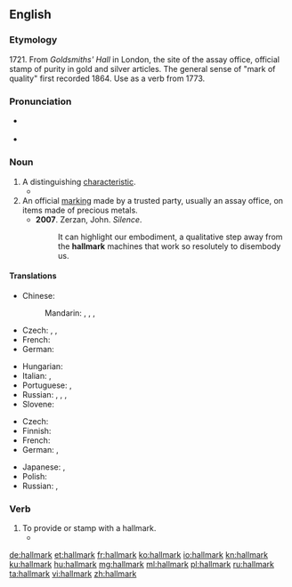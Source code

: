 ==English==

===Etymology===
1721. From ''Goldsmiths' Hall'' in London, the site of the assay office, official stamp of purity in gold and silver articles. The general sense of "mark of quality" first recorded 1864. Use as a verb from 1773.

===Pronunciation===
* {{a|GenAm}} {{IPA|/ˈhɔlmɑɹk/|lang=en}}
* {{a|RP}} {{IPA|/ˈhɔːlmɑːk/|lang=en}}

===Noun===
{{wikipedia}}
{{en-noun}}

# A distinguishing [[characteristic]].
#* {{quote-news
|year=2011
|date=February 1
|author=Phil McNulty
|title=Arsenal   2 - 1   Everton
|work=BBC
|url=http://news.bbc.co.uk/sport2/hi/football/eng_prem/9379477.stm
|page=
|passage=Arsene Wenger's side showed little of the style and fluidity that is their '''hallmark''' but this was about digging deep and getting the job done, qualities they demonstrated and that will serve them well as the season reaches its climax.}}
# An official [[marking]] made by a trusted party, usually an assay office, on items made of precious metals.
#* '''2007'''.  Zerzan, John.  ''Silence''.
#*: It can highlight our embodiment, a qualitative step away from the '''hallmark''' machines that work so resolutely to disembody us.

====Translations====
{{trans-top|a distinct characteristic}}
* Chinese:
*: Mandarin: {{t+|cmn|標誌|sc=Hani}}, {{t+|cmn|标志|tr=biāozhì|sc=Hani}}, {{t|cmn|特徵|sc=Hani}}, {{t+|cmn|特征|tr=tèzhēng|sc=Hani}}
* Czech: {{t+|cs|charakteristika|f}}, {{t+|cs|specifikum|n}}, {{t+|cs|charakteristický znak|m}}
* French: {{t+|fr|marque de fabrique|f}}
* German: {{t+|de|Kennzeichen|n}}
{{trans-mid}}
* Hungarian: {{t|hu|fémjel}}
* Italian: {{t|it|segno caratteristico|m}}, {{t|it|elemento caratteristico|m}}
* Portuguese: {{t+|pt|característica|f}}, {{t+|pt|traço|m}} {{t+|pt|distintivo}}
* Russian: {{t+|ru|признак|m|tr=príznak|sc=Cyrl}}, {{t+|ru|критерий|m|tr=kritɛ́rij|sc=Cyrl}}, {{t+|ru|символ|m|tr=símvol|sc=Cyrl}}, {{t+|ru|знак|m|tr=znak|sc=Cyrl}}
* Slovene: {{t|sl|značilnost|f}}
{{trans-bottom}}

{{trans-top|an official marking}}
* Czech: {{t|cs|punc|m}}
* Finnish: {{t|fi|tarkastusleima}}
* French: {{t+|fr|poinçon|m}}
* German: {{t|de|Repunze|f}}, {{t+|de|Punze|f}}
{{trans-mid}}
* Japanese: {{t|ja|太鼓判|tr=たいこばん, taikoban|sc=Jpan}}, {{t|ja|極印|tr=ごくいん, gokuin|sc=Jpan}}
* Polish: {{t|pl|probiernictwo|n}}
* Russian: {{t+|ru|проба|f|tr=próba}}, {{t+|ru|клеймо|n|tr=klejmó}}
{{trans-bottom}}

===Verb===
{{en-verb}}

# To provide or stamp with a hallmark.
#*{{quote-book|year=1905|author=[[w:Emma Orczy|Baroness Emmuska Orczy]]
|title=[[w:The Case of Miss Elliott|The Ayrsham Mystery]]
|chapter=2|url=http://openlibrary.org/works/OL8479084W
|passage=The cane was undoubtedly of foreign make, for it had a solid silver ferrule at one end, which was not English '''hall–marked'''.}}

[[de:hallmark]]
[[et:hallmark]]
[[fr:hallmark]]
[[ko:hallmark]]
[[io:hallmark]]
[[kn:hallmark]]
[[ku:hallmark]]
[[hu:hallmark]]
[[mg:hallmark]]
[[ml:hallmark]]
[[pl:hallmark]]
[[ru:hallmark]]
[[ta:hallmark]]
[[vi:hallmark]]
[[zh:hallmark]]